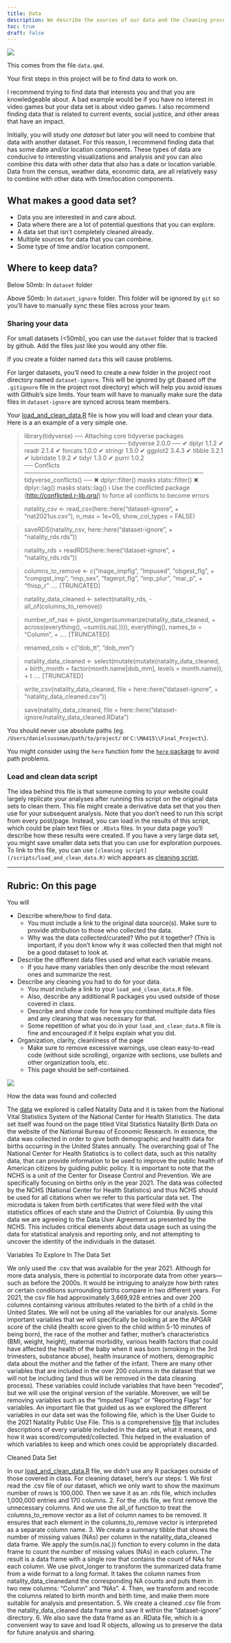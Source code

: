 ```yaml
---
title: Data
description: We describe the sources of our data and the cleaning process.
toc: true
draft: false
---
```


![](images/data-import-cheatsheet-thumbs.png)


This comes from the file `data.qmd`.

Your first steps in this project will be to find data to work on.

I recommend trying to find data that interests you and that you are knowledgeable about. A bad example would be if you have no interest in video games but your data set is about video games. I also recommend finding data that is related to current events, social justice, and other areas that have an impact.


Initially, you will study _one dataset_ but later you will need to combine that data with another dataset. For this reason, I recommend finding data that has some date and/or location components. These types of data are conducive to interesting visualizations and analysis and you can also combine this data with other data that also has a date or location variable.
Data from the census, weather data, economic data, are all relatively easy to combine with other data with time/location components.


## What makes a good data set?

* Data you are interested in and care about.
* Data where there are a lot of potential questions that you can explore.
* A data set that isn't completely cleaned already.
* Multiple sources for data that you can combine.
* Some type of time and/or location component.


## Where to keep data?


Below 50mb: In `dataset` folder

Above 50mb: In `dataset_ignore` folder. This folder will be ignored by `git` so you'll have to manually sync these files across your team.

### Sharing your data


For small datasets (<50mb), you can use the `dataset` folder that is tracked by github. Add the files just like you would any other file.

If you create a folder named `data` this will cause problems.

For larger datasets, you'll need to create a new folder in the project root directory named `dataset-ignore`. This will be ignored by git (based off the `.gitignore` file in the project root directory) which will help you avoid issues with Github's size limits. Your team will have to manually make sure the data files in `dataset-ignore` are synced across team members.

Your [load_and_clean_data.R](/scripts/load_and_clean_data.R) file is how you will load and clean your data. Here is a an example of a very simple one.



> library(tidyverse)
── Attaching core tidyverse packages ──────────────────────── tidyverse 2.0.0 ──
✔ dplyr     1.1.2     ✔ readr     2.1.4
✔ forcats   1.0.0     ✔ stringr   1.5.0
✔ ggplot2   3.4.3     ✔ tibble    3.2.1
✔ lubridate 1.9.2     ✔ tidyr     1.3.0
✔ purrr     1.0.2     
── Conflicts ────────────────────────────────────────── tidyverse_conflicts() ──
✖ dplyr::filter() masks stats::filter()
✖ dplyr::lag()    masks stats::lag()
ℹ Use the conflicted package (<http://conflicted.r-lib.org/>) to force all conflicts to become errors

> natality_csv <- read_csv(here::here("dataset-ignore", 
+     "nat2021us.csv"), n_max = 1e+05, show_col_types = FALSE)

> saveRDS(natality_csv, here::here("dataset-ignore", 
+     "natality_rds.rds"))

> natality_rds = readRDS(here::here("dataset-ignore", 
+     "natality_rds.rds"))

> columns_to_remove <- c("mage_impflg", "lmpused", "obgest_flg", 
+     "compgst_imp", "imp_sex", "fagerpt_flg", "imp_plur", "mar_p", 
+     "fhisp_r" .... [TRUNCATED] 

> natality_data_cleaned <- select(natality_rds, -all_of(columns_to_remove))

> number_of_nas <- pivot_longer(summarize(natality_data_cleaned, 
+     across(everything(), ~sum(is.na(.)))), everything(), names_to = "Column", 
+   .... [TRUNCATED] 

> renamed_cols = c("dob_tt", "dob_mm")

> natality_data_cleaned <- select(mutate(mutate(natality_data_cleaned, 
+     birth_month = factor(month.name[dob_mm], levels = month.name)), 
+     t .... [TRUNCATED] 

> write_csv(natality_data_cleaned, file = here::here("dataset-ignore", 
+     "natality_data_cleaned.csv"))

> save(natality_data_cleaned, file = here::here("dataset-ignore/natality_data_cleaned.RData")

You should never use absolute paths (eg. `/Users/danielsussman/path/to/project/` or `C:\MA415\\Final_Project\`).

You might consider using the `here` function fomr the [`here` package](https://here.r-lib.org/articles/here.html) to avoid path problems.

### Load and clean data script

The idea behind this file is that someone coming to your website could largely replicate your analyses after running this script on the original data sets to clean them.
This file might create a derivative data set that you then use for your subsequent analysis.
Note that you don't need to run this script from every post/page.
Instead, you can load in the results of this script, which could be plain text files or `.RData` files. In your data page you'll describe how these results were created. If you have a very large data set, you might save smaller data sets that you can use for exploration purposes.
To link to this file, you can use `[cleaning script](/scripts/load_and_clean_data.R)` wich appears as [cleaning script](/scripts/load_and_clean_data.R). 



----

## Rubric: On this page

You will

* Describe where/how to find data.
  * You must include a link to the original data source(s). Make sure to provide attribution to those who collected the data.
  * Why was the data collected/curated? Who put it together? (This is important, if you don't know why it was collected then that might not be a good dataset to look at.
* Describe the different data files used and what each variable means. 
  * If you have many variables then only describe the most relevant ones and summarize the rest.
* Describe any cleaning you had to do for your data.
  * You *must* include a link to your `load_and_clean_data.R` file.
  * Also, describe any additional R packages you used outside of those covered in class.
  * Describe and show code for how you combined multiple data files and any cleaning that was necessary for that.
  * Some repetition of what you do in your `load_and_clean_data.R` file is fine and encouraged if it helps explain what you did.
* Organization, clarity, cleanliness of the page
  * Make sure to remove excessive warnings, use clean easy-to-read code (without side scrolling), organize with sections, use bullets and other organization tools, etc.
  * This page should be self-contained.
  
![](CDC_logo.jpeg)

How the data was found and collected

The [data](https://www.nber.org/research/data/vital-statistics-natality-birth-data) we explored is called Natality Data and it is taken from the National Vital Statistics System of the National Center for Health Statistics.  The data set itself was found on the page titled Vital Statistics Natality Birth Data on the website of the National Bureau of Economic Research. In essence, the data was collected in order to give both demographic and health data for births occurring in the United States annually. 
The overarching goal of The National Center for Health Statistics is to collect data, such as this natality data, that can provide information to be used to improve the public health of American citizens by guiding public policy. It is important to note that the NCHS is a unit of the Center for Disease Control and Prevention. We are specifically focusing on births only in the year 2021. The data was collected by the NCHS (National Center for Health Statistics) and thus NCHS should be used for all citations when we refer to this particular data set. The microdata is taken from birth certificates that were filed with the vital statistics offices of each state and the District of Columbia. 
By using this data we are agreeing to the Data User Agreement as presented by the NCHS. This includes critical elements about data usage such as using the data for statistical analysis and reporting only, and not attempting to uncover the identity of the individuals in the dataset. 

Variables To Explore In The Data Set

We only used the .csv that was available for the year 2021. Although for more data analysis, there is potential to incorporate data from other years—such as before the 2000s. It would be intriguing to analyze how birth rates or certain conditions surrounding births compare in two different years. For 2021, the csv file had approximately 3,669,928 entries and over 200 columns containing various attributes related to the birth of a child in the United States. 
We will not be using all the variables for our analysis. Some important variables that we will specifically be looking at are the APGAR score of the child (health score given to the child within 5-10 minutes of being born), the race of the mother and father, mother’s characteristics (BMI, weight, height), maternal morbidity, various health factors that could have affected the health of the baby when it was born (smoking in the 3rd trimesters, substance abuse), health insurance of  mothers, demographic data about the mother and the father of the infant. 
There are many other variables that are included in the over 200 columns in the dataset that we will not be including (and thus will be removed in the data cleaning process). These variables could include variables that have been “recoded”, but we will use the original version of the variable. Moreover, we will be removing variables such as the “Imputed Flags” or “Reporting Flags” for variables. An important file that guided us as we explored the different variables in our data set was the following file, which is the User Guide to the 2021 Natality Public Use File. This is a comprehensive [file](https://ftp.cdc.gov/pub/Health_Statistics/NCHS/Dataset_Documentation/DVS/natality/UserGuide2021.pdf) that includes descriptions of every variable included in the data set, what it means, and how it was scored/computed/collected. This helped in the evaluation of which variables to keep and which ones could be appropriately discarded. 

Cleaned Data Set

In our [load_and_clean_data.R](/scripts/load_and_clean_data.R) file, we didn’t use any R packages outside of those covered in class. For cleaning dataset, here’s our steps:
1. We first read the .csv file of our dataset, which we only want to show the maximum number of rows is 100,000. Then we save it as an .rds file, which includes 1,000,000 entries and 170 columns.
2. For the .rds file, we first remove the unnecessary columns. And we use the all_of function to treat the columns_to_remove vector as a list of column names to be removed. It ensures that each element in the columns_to_remove vector is interpreted as a separate column name. 
3. We create a summary tibble that shows the number of missing values (NAs) per column in the natality_data_cleaned data frame. We apply the sum(is.na(.)) function to every column in the data frame to count the number of missing values (NAs) in each column. The result is a data frame with a single row that contains the count of NAs for each column. We use pivot_longer to transform the summarized data frame from a wide format to a long format. It takes the column names from natality_data_cleanedand the corresponding NA counts and puts them in two new columns: "Column" and "NAs".
4. Then, we transform and recode the columns related to birth month and birth time, and make them more suitable for analysis and presentation. 
5. We create a cleaned .csv file from the natality_data_cleaned data frame and save it within the "dataset-ignore" directory.
6. We also save the data frame as an .RData file, which is a convenient way to save and load R objects, allowing us to preserve the data for future analysis and sharing.

